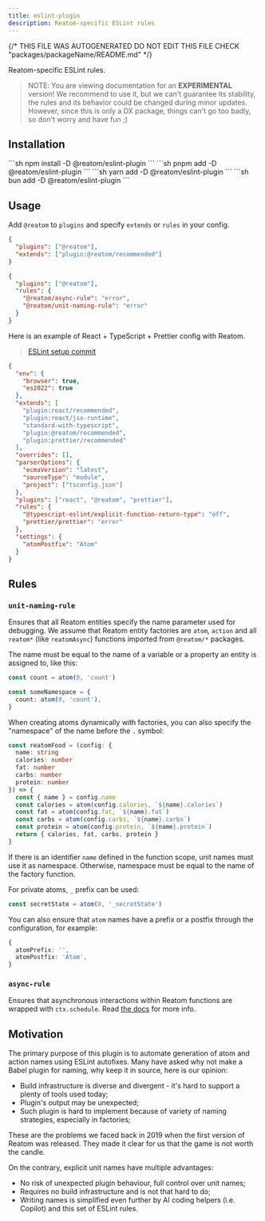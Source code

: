 ```yaml
---
title: eslint-plugin
description: Reatom-specific ESLint rules
---
```


{/* THIS FILE WAS AUTOGENERATED
DO NOT EDIT THIS FILE 
CHECK "packages/packageName/README.md" */}



Reatom-specific ESLint rules.

> NOTE: You are viewing documentation for an **EXPERIMENTAL** version! We recommend to use it, but we can't guarantee its stability, the rules and its behavior could be changed during minor updates. However, since this is only a DX package, things can't go too badly, so don't worry and have fun ;)

## Installation
<Tabs>
<TabItem label="npm">
  ```sh
npm install -D @reatom/eslint-plugin
  ```
</TabItem>
<TabItem label="pnpm">
  ```sh
pnpm add -D @reatom/eslint-plugin
  ```
</TabItem>
<TabItem label="yarn">
  ```sh
yarn add -D @reatom/eslint-plugin
  ```
</TabItem>
<TabItem label="bun">
  ```sh
bun add -D @reatom/eslint-plugin
  ```
</TabItem>
</Tabs>


## Usage

Add `@reatom` to `plugins` and specify `extends` or `rules` in your config.

```json
{
  "plugins": ["@reatom"],
  "extends": ["plugin:@reatom/recommended"]
}
```

```json
{
  "plugins": ["@reatom"],
  "rules": {
    "@reatom/async-rule": "error",
    "@reatom/unit-naming-rule": "error"
  }
}
```

Here is an example of React + TypeScript + Prettier config with Reatom.

> [ESLint setup commit](https://github.com/artalar/reatom-react-ts/commit/3632b01d6a58a35602d1c191e5d6b53a7717e747)

```json
{
  "env": {
    "browser": true,
    "es2022": true
  },
  "extends": [
    "plugin:react/recommended",
    "plugin:react/jsx-runtime",
    "standard-with-typescript",
    "plugin:@reatom/recommended",
    "plugin:prettier/recommended"
  ],
  "overrides": [],
  "parserOptions": {
    "ecmaVersion": "latest",
    "sourceType": "module",
    "project": ["tsconfig.json"]
  },
  "plugins": ["react", "@reatom", "prettier"],
  "rules": {
    "@typescript-eslint/explicit-function-return-type": "off",
    "prettier/prettier": "error"
  },
  "settings": {
    "atomPostfix": "Atom"
  }
}
```

## Rules

### `unit-naming-rule`

Ensures that all Reatom entities specify the name parameter used for debugging. We assume that Reatom entity factories are `atom`, `action` and all `reatom*` (like `reatomAsync`) functions imported from `@reatom/*` packages.

The name must be equal to the name of a variable or a property an entity is assigned to, like this:

```ts
const count = atom(0, 'count')

const someNamespace = {
  count: atom(0, 'count'),
}
```

When creating atoms dynamically with factories, you can also specify the "namespace" of the name before the `.` symbol:

```ts
const reatomFood = (config: {
  name: string
  calories: number
  fat: number
  carbs: number
  protein: number
}) => {
  const { name } = config.name
  const calories = atom(config.calories, `${name}.calories`)
  const fat = atom(config.fat, `${name}.fat`)
  const carbs = atom(config.carbs, `${name}.carbs`)
  const protein = atom(config.protein, `${name}.protein`)
  return { calories, fat, carbs, protein }
}
```

If there is an identifier `name` defined in the function scope, unit names must use it as namespace. Otherwise, namespace must be equal to the name of the factory function.

For private atoms, `_` prefix can be used:

```ts
const secretState = atom(0, '_secretState')
```

You can also ensure that `atom` names have a prefix or a postfix through the configuration, for example:

```ts
{
  atomPrefix: '',
  atomPostfix: 'Atom',
}
```

### `async-rule`

Ensures that asynchronous interactions within Reatom functions are wrapped with `ctx.schedule`. Read [the docs](/package/core/#ctx-api) for more info.

## Motivation

The primary purpose of this plugin is to automate generation of atom and action names using ESLint autofixes. Many have asked why not make a Babel plugin for naming, why keep it in source, here is our opinion:

- Build infrastructure is diverse and divergent - it's hard to support a plenty of tools used today;
- Plugin's output may be unexpected;
- Such plugin is hard to implement because of variety of naming strategies, especially in factories;

These are the problems we faced back in 2019 when the first version of Reatom was released. They made it clear for us that the game is not worth the candle.

On the contrary, explicit unit names have multiple advantages:

- No risk of unexpected plugin behaviour, full control over unit names;
- Requires no build infrastructure and is not that hard to do;
- Writing names is simplified even further by AI coding helpers (i.e. Copilot) and this set of ESLint rules.
